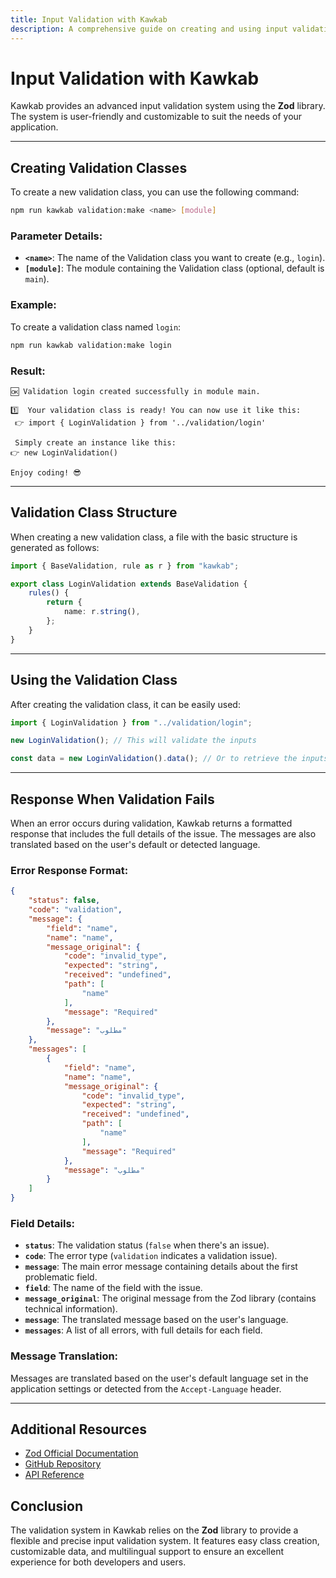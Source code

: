 ```yaml
---
title: Input Validation with Kawkab
description: A comprehensive guide on creating and using input validation classes in Kawkab using Zod rules.
---
```


# Input Validation with Kawkab

Kawkab provides an advanced input validation system using the **Zod** library. The system is user-friendly and customizable to suit the needs of your application.

---

## **Creating Validation Classes**

To create a new validation class, you can use the following command:

```bash
npm run kawkab validation:make <name> [module]
```

### **Parameter Details:**

- **`<name>`**: The name of the Validation class you want to create (e.g., `login`).
- **`[module]`**: The module containing the Validation class (optional, default is `main`).

### **Example:**

To create a validation class named `login`:

```bash
npm run kawkab validation:make login
```

### **Result:**

```
🆗 Validation login created successfully in module main.

1️⃣  Your validation class is ready! You can now use it like this:
 👉 import { LoginValidation } from '../validation/login'

 Simply create an instance like this:
👉 new LoginValidation()

Enjoy coding! 😎
```

---

## **Validation Class Structure**

When creating a new validation class, a file with the basic structure is generated as follows:

```ts
import { BaseValidation, rule as r } from "kawkab";

export class LoginValidation extends BaseValidation {
    rules() {
        return {
            name: r.string(),
        };
    }
}
```

---

## **Using the Validation Class**

After creating the validation class, it can be easily used:

```ts
import { LoginValidation } from "../validation/login";

new LoginValidation(); // This will validate the inputs

const data = new LoginValidation().data(); // Or to retrieve the inputs
```

---

## **Response When Validation Fails**

When an error occurs during validation, Kawkab returns a formatted response that includes the full details of the issue. The messages are also translated based on the user's default or detected language.

### **Error Response Format:**

```json
{
    "status": false,
    "code": "validation",
    "message": {
        "field": "name",
        "name": "name",
        "message_original": {
            "code": "invalid_type",
            "expected": "string",
            "received": "undefined",
            "path": [
                "name"
            ],
            "message": "Required"
        },
        "message": "مطلوب"
    },
    "messages": [
        {
            "field": "name",
            "name": "name",
            "message_original": {
                "code": "invalid_type",
                "expected": "string",
                "received": "undefined",
                "path": [
                    "name"
                ],
                "message": "Required"
            },
            "message": "مطلوب"
        }
    ]
}
```

### **Field Details:**

- **`status`**: The validation status (`false` when there's an issue).  
- **`code`**: The error type (`validation` indicates a validation issue).  
- **`message`**: The main error message containing details about the first problematic field.  
- **`field`**: The name of the field with the issue.  
- **`message_original`**: The original message from the Zod library (contains technical information).  
- **`message`**: The translated message based on the user's language.  
- **`messages`**: A list of all errors, with full details for each field.

### **Message Translation:**

Messages are translated based on the user's default language set in the application settings or detected from the `Accept-Language` header.

---

## Additional Resources

- [Zod Official Documentation](https://zod.dev/)
- [GitHub Repository](https://github.com/colinhacks/zod)
- [API Reference](https://zod.dev/api/)


## **Conclusion**

The validation system in Kawkab relies on the **Zod** library to provide a flexible and precise input validation system. It features easy class creation, customizable data, and multilingual support to ensure an excellent experience for both developers and users.